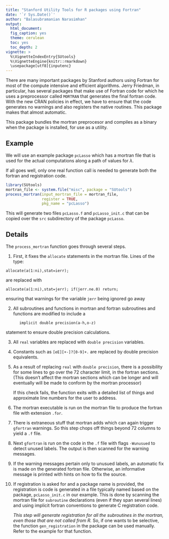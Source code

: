 ```yaml
---
title: "Stanford Utility Tools for R packages using Fortran"
date: '`r Sys.Date()`'
author: "Balasubramanian Narasimhan"
output:
  html_document:
  fig_caption: yes
  theme: cerulean
  toc: yes
  toc_depth: 2
vignette: >
  %\VignetteIndexEntry{SUtools}
  %\VignetteEngine{knitr::rmarkdown}
  \usepackage[utf8]{inputenc}
---
```


There are many important packages by Stanford authors using Fortran
for most of the compute intensive and efficient algorithms. Jerry
Friedman, in particular, has several packages that make use of Fortran
code for which he uses a preprocessor called `MORTRAN` that generates
the final fortran code. With the new CRAN policies in effect, we have
to ensure that the code generates no warnings and also registers the
native routines.  This package makes that almost automatic. 

This package bundles the mortran preprocesor and compiles as a binary
when the package is installed, for use as a utility.

## Example

We will use an example package `pcLasso` which has a mortran file that
is used for the actual computations along a path of values for
$\lambda$. 

If all goes well, only one real function call is needed to generate
both the fortran and registration code. 

```r
library(SUtools)
mortran_file <- system.file("misc", package = "SUtools")
process_mortran(input_mortran_file = mortran_file,
                register = TRUE,
                pkg_name = "pcLasso")
```

This will generate two files `pcLasso.f` and `pcLasso_init.c` that can
be copied over the `src` subdirectory of the package `pcLasso`. 

## Details

The `process_mortran` function goes through several steps.

1. First, it fixes the `allocate` statements in the mortran
   file. Lines of the type: 
```
allocate(a(1:ni),stat=ierr);
``` 
are replaced with 
```
allocate(a(1:ni),stat=jerr); if(jerr.ne.0) return;
```
ensuring that warnings for the variable `jerr` being ignored go away

2. All subroutines and functions in mortran and fortran subroutines
   and functions are modified to include a 
```
      implicit double precision(a-h,o-z)
```
statement to ensure double precision calculations.

3. All `real` variables are replaced with `double precision`
   variables. 

4. Constants such as `[eE][+-]?[0-9]+.` are replaced by double
   precision equivalents. 

5. As a result of replacing `real` with `double precision`, there is a
   possibility for some lines to go over the 72 character limit,
   in the fortran sections.  (This doesn't affect the mortran sections
   which can be longer and will eventually will be made to conform by
   the mortran processor)
   
   If this check fails, the function exits with a detailed list of
   things and approximate line numbers for the user to address.
   
6. The mortran executable is run on the mortran file to produce the
   fortran file with extension `.for`. 

7. There is extraneous stuff that mortran adds which can again trigger
   `gfortran` warnings. So this step chops off things beyond 72
   columns to yield a `.f` file.

8. Next `gfortran` is run on the code in the `.f` file with flags
   `-Wunusued` to detect unused labels. The output is then scanned for
   the warning messages.
   
9. If the warning messages pertain only to unusued labels, an
   automatic fix is made on the generated fortran file. Otherwise, an
   informative message is printed with hints on how to fix the source.
   
10. If registration is asked for and a package name is provided, the
    registration is code is generated in a file typically named based
    on the package, `pcLasso_init.c` in our example. This is done by
    scanning the mortran file for `subroutine` declarations (even if
    they span several lines) and using implicit fortran conventions to
    generate C registration code. 
	
	_This step will generate registration for all the subroutines in
    the mortran, even those that are not called from R._ So, if one
    wants to be selective, the function `gen_registration` in the
    package can be used manually. Refer to the example for that
    function.








